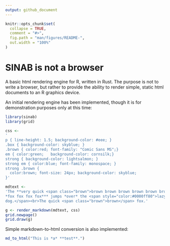 ```yaml
---
output: github_document
---
```


<!-- README.md is generated from README.Rmd. Please edit that file -->

```r
knitr::opts_chunk$set(
  collapse = TRUE,
  comment = "#>",
  fig.path = "man/figures/README-",
  out.width = "100%"
)
```

# SINAB is not a browser

A basic html rendering engine for R, written in Rust. The purpose is not to write a browser, but rather to provide the ability to render simple, static html documents to an R graphics device.

An initial rendering engine has been implemented, though it is for demonstration purposes only at this time:

```r
library(sinab)
library(grid)

css <-
'
p { line-height: 1.5; background-color: #eee; }
.box { background-color: skyblue; }
.brown { color:red; font-family: "Comic Sans MS";}
em { color:green;   background-color: cornsilk;}
strong { background-color: lightsalmon; }
strong em { color:blue; font-family: monospace; }
strong .brown { 
  color:brown; font-size: 24px; background-color: skyblue;
}'

mdtext <-
'The **very quick <span class="brown">brown brown brown brown brown brown brown</span>
*fox fox fox fox*** jumps *over* the <span style="color:#0000ff80">lazy
dog.</span><br>The quick <span class="brown">brown</span> fox.'

g <- render_markdown(mdtext, css)
grid.newpage()
grid.draw(g)
```

Simple markdown-to-html conversion is also implemented:
```r
md_to_html("This is *a* **test**.")
```